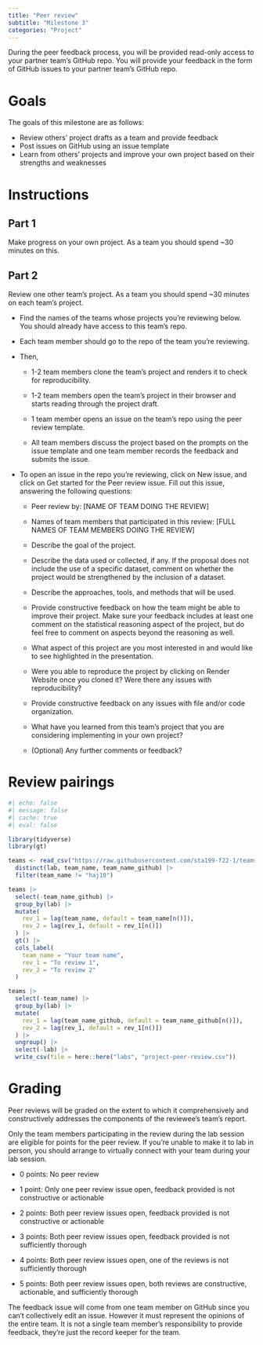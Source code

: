 ```yaml
---
title: "Peer review"
subtitle: "Milestone 3"
categories: "Project"
---
```


During the peer feedback process, you will be provided read-only access to your partner team's GitHub repo.
You will provide your feedback in the form of GitHub issues to your partner team's GitHub repo.

# Goals

The goals of this milestone are as follows:

-   Review others' project drafts as a team and provide feedback
-   Post issues on GitHub using an issue template
-   Learn from others' projects and improve your own project based on their strengths and weaknesses

# Instructions

## Part 1

Make progress on your own project.
As a team you should spend \~30 minutes on this.

## Part 2

Review one other team's project.
As a team you should spend \~30 minutes on each team's project.

-   Find the names of the teams whose projects you're reviewing below.
    You should already have access to this team's repo.

-   Each team member should go to the repo of the team you're reviewing.

-   Then,

    -   1-2 team members clone the team's project and renders it to check for reproducibility.

    -   1-2 team members open the team's project in their browser and starts reading through the project draft.

    -   1 team member opens an issue on the team's repo using the peer review template.

    -   All team members discuss the project based on the prompts on the issue template and one team member records the feedback and submits the issue.

-   To open an issue in the repo you're reviewing, click on New issue, and click on Get started for the Peer review issue.
    Fill out this issue, answering the following questions:

    -   Peer review by: \[NAME OF TEAM DOING THE REVIEW\]

    -   Names of team members that participated in this review: \[FULL NAMES OF TEAM MEMBERS DOING THE REVIEW\]

    -   Describe the goal of the project.

    -   Describe the data used or collected, if any.
        If the proposal does not include the use of a specific dataset, comment on whether the project would be strengthened by the inclusion of a dataset.

    -   Describe the approaches, tools, and methods that will be used.

    -   Provide constructive feedback on how the team might be able to improve their project.
        Make sure your feedback includes at least one comment on the statistical reasoning aspect of the project, but do feel free to comment on aspects beyond the reasoning as well.

    -   What aspect of this project are you most interested in and would like to see highlighted in the presentation.

    -   Were you able to reproduce the project by clicking on Render Website once you cloned it?
        Were there any issues with reproducibility?

    -   Provide constructive feedback on any issues with file and/or code organization.

    -   What have you learned from this team's project that you are considering implementing in your own project?

    -   (Optional) Any further comments or feedback?

# Review pairings

```r
#| echo: false
#| message: false
#| cache: true
#| eval: false

library(tidyverse)
library(gt)

teams <- read_csv("https://raw.githubusercontent.com/sta199-f22-1/teams/main/teams.csv?token=GHSAT0AAAAAAB3EHE2PB3NHYYC3FJQO2I4EY4A7A6A") |> 
  distinct(lab, team_name, team_name_github) |>
  filter(team_name != "haj10")

teams |>
  select(-team_name_github) |>
  group_by(lab) |>
  mutate(
    rev_1 = lag(team_name, default = team_name[n()]),
    rev_2 = lag(rev_1, default = rev_1[n()])
  ) |>
  gt() |>
  cols_label(
    team_name = "Your team name",
    rev_1 = "To review 1",
    rev_2 = "To review 2"
  )

teams |>
  select(-team_name) |>
  group_by(lab) |>
  mutate(
    rev_1 = lag(team_name_github, default = team_name_github[n()]),
    rev_2 = lag(rev_1, default = rev_1[n()])
  ) |>
  ungroup() |>
  select(-lab) |>
  write_csv(file = here::here("labs", "project-peer-review.csv"))
```

# Grading

Peer reviews will be graded on the extent to which it comprehensively and constructively addresses the components of the reviewee's team's report.

Only the team members participating in the review during the lab session are eligible for points for the peer review.
If you're unable to make it to lab in person, you should arrange to virtually connect with your team during your lab session.

-   0 points: No peer review

-   1 point: Only one peer review issue open, feedback provided is not constructive or actionable

-   2 points: Both peer review issues open, feedback provided is not constructive or actionable

-   3 points: Both peer review issues open, feedback provided is not sufficiently thorough

-   4 points: Both peer review issues open, one of the reviews is not sufficiently thorough

-   5 points: Both peer review issues open, both reviews are constructive, actionable, and sufficiently thorough

::: callout-note
The feedback issue will come from one team member on GitHub since you can't collectively edit an issue.
However it must represent the opinions of the entire team.
It is not a single team member's responsibility to provide feedback, they're just the record keeper for the team.
:::
